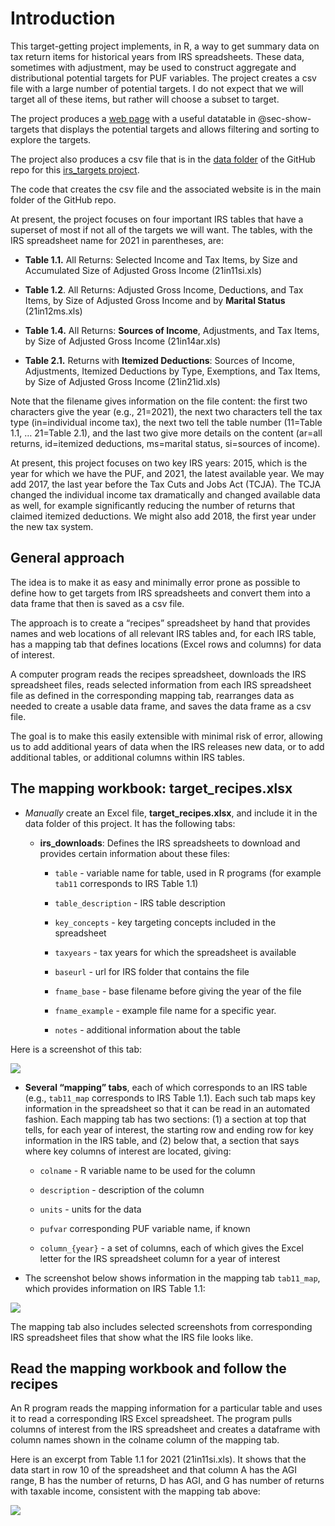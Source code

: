 # Introduction

This target-getting project implements, in R, a way to get summary data on tax return items for historical years from IRS spreadsheets. These data, sometimes with adjustment, may be used to construct aggregate and distributional potential targets for PUF variables. The project creates a csv file with a large number of potential targets. I do not expect that we will target all of these items, but rather will choose a subset to target.

The project produces a [web page](https://boyd-irs-targets.netlify.app/) with a useful datatable in @sec-show-targets that displays the potential targets and allows filtering and sorting to explore the targets.

The project also produces a csv file that is in the [data folder](https://github.com/donboyd5/irs_targets/tree/main/data) of the GitHub repo for this [irs_targets project](https://github.com/donboyd5/irs_targets/tree/main).

The code that creates the csv file and the associated website is in the main folder of the GitHub repo.

At present, the project focuses on four important IRS tables that have a superset of most if not all of the targets we will want. The tables, with the IRS spreadsheet name for 2021 in parentheses, are:

-   **Table 1.1.** All Returns: Selected Income and Tax Items, by Size and Accumulated Size of Adjusted Gross Income (21in11si.xls)

-   **Table 1.2**. All Returns: Adjusted Gross Income, Deductions, and Tax Items, by Size of Adjusted Gross Income and by **Marital Status** (21in12ms.xls)

-   **Table 1.4.** All Returns: **Sources of Income**, Adjustments, and Tax Items, by Size of Adjusted Gross Income (21in14ar.xls)

-   **Table 2.1.** Returns with **Itemized Deductions**: Sources of Income, Adjustments, Itemized Deductions by Type, Exemptions, and Tax Items, by Size of Adjusted Gross Income (21in21id.xls)

Note that the filename gives information on the file content: the first two characters give the year (e.g., 21=2021), the next two characters tell the tax type (in=individual income tax), the next two tell the table number (11=Table 1.1, ... 21=Table 2.1), and the last two give more details on the content (ar=all returns, id=itemized deductions, ms=marital status, si=sources of income).

At present, this project focuses on two key IRS years: 2015, which is the year for which we have the PUF, and 2021, the latest available year. We may add 2017, the last year before the Tax Cuts and Jobs Act (TCJA). The TCJA changed the individual income tax dramatically and changed available data as well, for example significantly reducing the number of returns that claimed itemized deductions. We might also add 2018, the first year under the new tax system.

## General approach

The idea is to make it as easy and minimally error prone as possible to define how to get targets from IRS spreadsheets and convert them into a data frame that then is saved as a csv file.

The approach is to create a "recipes" spreadsheet by hand that provides names and web locations of all relevant IRS tables and, for each IRS table, has a mapping tab that defines locations (Excel rows and columns) for data of interest.

A computer program reads the recipes spreadsheet, downloads the IRS spreadsheet files, reads selected information from each IRS spreadsheet file as defined in the corresponding mapping tab, rearranges data as needed to create a usable data frame, and saves the data frame as a csv file.

The goal is to make this easily extensible with minimal risk of error, allowing us to add additional years of data when the IRS releases new data, or to add additional tables, or additional columns within IRS tables.

## The mapping workbook: target_recipes.xlsx

-   *Manually* create an Excel file, **target_recipes.xlsx**, and include it in the data folder of this project. It has the following tabs:

    -   **irs_downloads**: Defines the IRS spreadsheets to download and provides certain information about these files:

        -   `table` - variable name for table, used in R programs (for example `tab11` corresponds to IRS Table 1.1)

        -   `table_description` - IRS table description

        -   `key_concepts` - key targeting concepts included in the spreadsheet

        -   `taxyears` - tax years for which the spreadsheet is available

        -   `baseurl` - url for IRS folder that contains the file

        -   `fname_base` - base filename before giving the year of the file

        -   `fname_example` - example file name for a specific year.

        -   `notes` - additional information about the table

Here is a screenshot of this tab:

![](images/clipboard-2883034879.png)

-   **Several "mapping" tabs**, each of which corresponds to an IRS table (e.g., `tab11_map` corresponds to IRS Table 1.1). Each such tab maps key information in the spreadsheet so that it can be read in an automated fashion. Each mapping tab has two sections: (1) a section at top that tells, for each year of interest, the starting row and ending row for key information in the IRS table, and (2) below that, a section that says where key columns of interest are located, giving:

    -   `colname` - R variable name to be used for the column

    -   `description` - description of the column

    -   `units` - units for the data

    -   `pufvar` corresponding PUF variable name, if known

    -   `column_{year}` - a set of columns, each of which gives the Excel letter for the IRS spreadsheet column for a year of interest

-   The screenshot below shows information in the mapping tab `tab11_map`, which provides information on IRS Table 1.1:

![](images/clipboard-1877344609.png)

The mapping tab also includes selected screenshots from corresponding IRS spreadsheet files that show what the IRS file looks like.

## Read the mapping workbook and follow the recipes

An R program reads the mapping information for a particular table and uses it to read a corresponding IRS Excel spreadsheet. The program pulls columns of interest from the IRS spreadsheet and creates a dataframe with column names shown in the colname column of the mapping tab.

Here is an excerpt from Table 1.1 for 2021 (21in11si.xls). It shows that the data start in row 10 of the spreadsheet and that column A has the AGI range, B has the number of returns, D has AGI, and G has number of returns with taxable income, consistent with the mapping tab above:

![](images/clipboard-1681514924.png)
